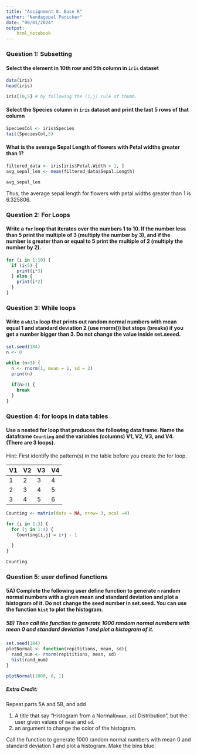 ```yaml
---
title: "Assignment 8: Base R"
author: "Nandagopal Panicker"
date: "08/01/2024"
output: 
    html_notebook
---
```


### Question 1: Subsetting

#### Select the element in 10th row and 5th column in `iris` dataset

```r
data(iris)
head(iris)
```
```r
iris[10,5] # by following the (i,j) rule of thumb.
```


#### Select the Species column in `iris` dataset and print the last 5 rows of that column
```r
SpeciesCol <- iris$Species
tail(SpeciesCol,5)

```


#### What is the average Sepal Length of flowers with Petal widths greater than 1? 

```r
filtered_data <- iris[iris$Petal.Width > 1, ]
avg_sepal_len <- mean(filtered_data$Sepal.Length)

avg_sepal_len
```
Thus, the average sepal length for flowers with petal widths greater than 1 is 6.325806.


### Question 2: For Loops

#### Write a `for` loop that iterates over the numbers 1 to 10. If the number less than 5 print the multiple of 3 (multiply the number by 3), and if the number is greater than or equal to 5 print the multiple of 2 (multiply the number by 2). 

```r
for (i in 1:10) {
  if (i<5) {
    print(i*3)
  } else {
    print(i*2)
  }
}

```

### Question 3: While loops

#### Write a `while` loop that prints out random normal numbers with mean equal 1 and standard deviation 2 (use rnorm()) but stops (breaks) if you get a number bigger than 3. Do not change the value inside set.seeed.
```r
set.seed(184)
n <- 0

while (n<3) {
  n <- rnorm(1, mean = 1, sd = 2)
  print(n)
  
  if(n>3) {
    break
  }
}


```

### Question 4: for loops in data tables

#### Use a nested for loop that produces the following data frame. Name the dataframe  `Counting` and the variables (columns)  V1, V2, V3, and V4.  (There are 3 loops). 

Hint: First identify the pattern(s) in the table before you create the for loop.

| V1 | V2 | V3 | V4 |  
|:-- |:-- |:-- |:-- |
| 1 | 2 | 3 | 4 |  
| 2 | 3 | 4 | 5 |  
| 3 | 4 | 5 | 6 |  

```r
Counting <- matrix(data = NA, nrow= 3, ncol =4)

for (i in 1:3) {
  for (j in 1:4) {
    Counting[i,j] = i+j - 1 
    
  }
}

Counting
```

### Question 5: user defined functions

#### 5A) Complete the following user define function to generate `n` random normal numbers with a given mean and standard deviation and plot a histogram of it. Do not change  the seed number in set.seed. You can use the function `hist` to plot the histogram.  

##### 5B) Then call the function to generate 1000 random normal numbers with mean 0 and standard deviation 1 and plot a histogram of it.

```r
set.seed(184)
plotNormal <- function(repititions, mean, sd){
  rand_num <- rnorm(repititions, mean, sd)
  hist(rand_num)
}

plotNormal(1000, 0, 1)
```

##### Extra Credit: 

Repeat parts 5A and 5B, and add 

1. A title that say "Histogram from a Normal(`mean`, `sd`) Distribution", but the user given values of `mean` and `sd`.
2. an argument to change the color of the histogram.  

Call the function to generate 1000 random normal numbers with mean 0 and standard deviation 1 and plot a histogram. Make the bins blue.

```r



```

